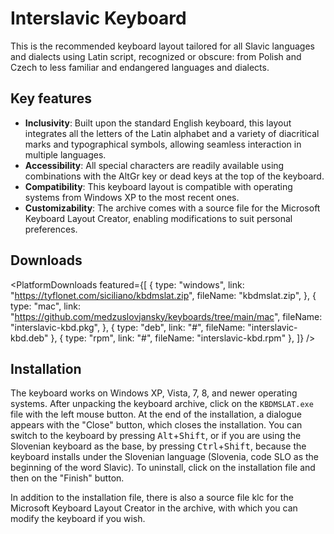 
# Interslavic Keyboard

This is the recommended keyboard layout tailored for all Slavic languages and dialects using Latin script, recognized or obscure: from Polish and Czech to less familiar and endangered languages and dialects.

<KeyboardPreview layout={layout} />

## Key features

- **Inclusivity**: Built upon the standard English keyboard, this layout integrates all the letters of the Latin alphabet and a variety of diacritical marks and typographical symbols, allowing seamless interaction in multiple languages.
- **Accessibility**: All special characters are readily available using combinations with the AltGr key or dead keys at the top of the keyboard.
- **Compatibility**: This keyboard layout is compatible with operating systems from Windows XP to the most recent ones.
- **Customizability**: The archive comes with a source file for the Microsoft Keyboard Layout Creator, enabling modifications to suit personal preferences.

## Downloads

<PlatformDownloads
  featured={[
    {
      type: "windows",
      link: "https://tyflonet.com/siciliano/kbdmslat.zip",
      fileName: "kbdmslat.zip",
    },
    {
      type: "mac",
      link: "https://github.com/medzuslovjansky/keyboards/tree/main/mac",
      fileName: "interslavic-kbd.pkg",
    },
    { type: "deb", link: "#", fileName: "interslavic-kbd.deb" },
    { type: "rpm", link: "#", fileName: "interslavic-kbd.rpm" },
  ]}
/>

## Installation

<Tabs>
  <TabItem value="win32" label={translate({ id: 'com.os.Windows', message: 'Windows' })} default>

The keyboard works on Windows XP, Vista, 7, 8, and newer operating systems. After unpacking the keyboard archive, click on the <code>KBDMSLAT.exe</code> file with the left mouse button. At the end of the installation, a dialogue appears with the "Close" button, which closes the installation. You can switch to the keyboard by pressing <kbd>Alt</kbd>+<kbd>Shift</kbd>, or if you are using the Slovenian keyboard as the base, by pressing <kbd>Ctrl</kbd>+<kbd>Shift</kbd>, because the keyboard installs under the Slovenian language (Slovenia, code SLO as the beginning of the word Slavic). To uninstall, click on the installation file and then on the "Finish" button.

  </TabItem>
</Tabs>

In addition to the installation file, there is also a source file klc for the Microsoft Keyboard Layout Creator in the archive, with which you can modify the keyboard if you wish.
